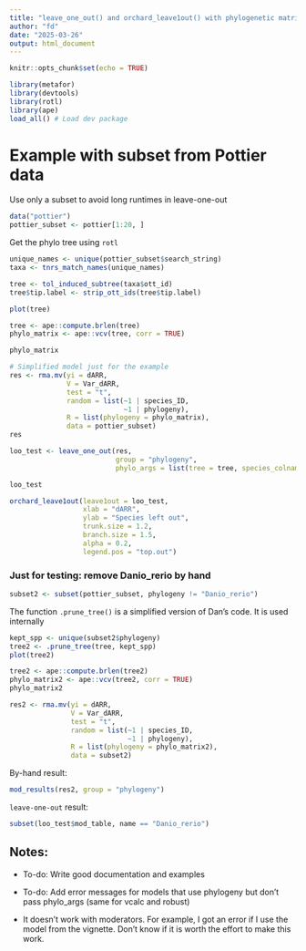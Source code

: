 ```yaml
---
title: "leave_one_out() and orchard_leave1out() with phylogenetic matrix"
author: "fd"
date: "2025-03-26"
output: html_document
---
```


```r
knitr::opts_chunk$set(echo = TRUE)
```


```r
library(metafor)
library(devtools)
library(rotl)
library(ape)
load_all() # Load dev package
```

# Example with subset from Pottier data

Use only a subset to avoid long runtimes in leave-one-out

```r
data("pottier")
pottier_subset <- pottier[1:20, ]
```

Get the phylo tree using `rotl`

```r
unique_names <- unique(pottier_subset$search_string)
taxa <- tnrs_match_names(unique_names)

tree <- tol_induced_subtree(taxa$ott_id)
tree$tip.label <- strip_ott_ids(tree$tip.label)
```


```r
plot(tree)
```


```r
tree <- ape::compute.brlen(tree)
phylo_matrix <- ape::vcv(tree, corr = TRUE)

phylo_matrix
```

```r
# Simplified model just for the example
res <- rma.mv(yi = dARR,
              V = Var_dARR,
              test = "t",
              random = list(~1 | species_ID,
                            ~1 | phylogeny),
              R = list(phylogeny = phylo_matrix),
              data = pottier_subset)
res
```
```r
loo_test <- leave_one_out(res,
                          group = "phylogeny",
                          phylo_args = list(tree = tree, species_colname = "phylogeny"))

loo_test
```

```r
orchard_leave1out(leave1out = loo_test,
                  xlab = "dARR",
                  ylab = "Species left out",
                  trunk.size = 1.2,
                  branch.size = 1.5,
                  alpha = 0.2,
                  legend.pos = "top.out")
```

### Just for testing: remove Danio_rerio by hand

```r
subset2 <- subset(pottier_subset, phylogeny != "Danio_rerio")
```

The function `.prune_tree()` is a simplified version of Dan's code. It is used internally

```r
kept_spp <- unique(subset2$phylogeny)
tree2 <- .prune_tree(tree, kept_spp)
plot(tree2)
```


```r
tree2 <- ape::compute.brlen(tree2)
phylo_matrix2 <- ape::vcv(tree2, corr = TRUE)
phylo_matrix2
```

```r
res2 <- rma.mv(yi = dARR,
               V = Var_dARR,
               test = "t",
               random = list(~1 | species_ID,
                             ~1 | phylogeny),
               R = list(phylogeny = phylo_matrix2),
               data = subset2)
```

By-hand result:

```r
mod_results(res2, group = "phylogeny")
```

`leave-one-out` result:

```r
subset(loo_test$mod_table, name == "Danio_rerio")
```

## Notes:

- To-do: Write good documentation and examples

- To-do: Add error messages for models that use phylogeny but don't pass phylo_args (same for vcalc and robust)

- It doesn't work with moderators. For example, I got an error if I use the model from the vignette. Don't know if it is worth the effort to make this work.

